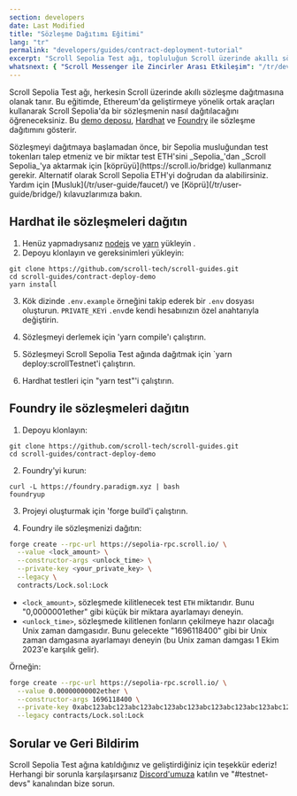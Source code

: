 ```yaml
---
section: developers
date: Last Modified
title: "Sözleşme Dağıtımı Eğitimi"
lang: "tr"
permalink: "developers/guides/contract-deployment-tutorial"
excerpt: "Scroll Sepolia Test ağı, topluluğun Scroll üzerinde akıllı sözleşmeler dağıtmasına olanak tanır. Bu eğitimde size Scroll Sepolia'da bir sözleşmenin nasıl dağıtılacağını öğreteceğiz."
whatsnext: { "Scroll Messenger ile Zincirler Arası Etkileşim": "/tr/developers/guides/scroll-messenger-cross-chain-interaction/" }
---
```





Scroll Sepolia Test ağı, herkesin Scroll üzerinde akıllı sözleşme dağıtmasına olanak tanır. Bu eğitimde, Ethereum'da geliştirmeye yönelik ortak araçları kullanarak Scroll Sepolia'da bir sözleşmenin nasıl dağıtılacağını öğreneceksiniz. Bu [demo deposu](https://github.com/scroll-tech/scroll-guides/tree/main/contract-deploy-demo), [Hardhat](https://hardhat.org/) ve [Foundry](https://github.com/foundry-rs/foundry) ile sözleşme dağıtımını gösterir.


<Aside type="tip" title="Test ağı ETH'niz var mı?">
 Sözleşmeyi dağıtmaya başlamadan önce, bir Sepolia musluğundan test tokenları talep etmeniz ve bir miktar test ETH'sini _Sepolia_'dan _Scroll Sepolia_'ya aktarmak için [köprüyü](https://scroll.io/bridge) kullanmanız gerekir. Alternatif olarak Scroll Sepolia ETH'yi doğrudan da alabilirsiniz. Yardım için [Musluk](/tr/user-guide/faucet/) ve [Köprü](/tr/user-guide/bridge/) kılavuzlarımıza bakın.
</Aside>


## Hardhat ile sözleşmeleri dağıtın


1. Henüz yapmadıysanız [nodejs](https://nodejs.org/en/download/) ve [yarn](https://classic.yarnpkg.com/lang/en/docs/install) yükleyin .
2. Depoyu klonlayın ve gereksinimleri yükleyin:


  ```shell
  git clone https://github.com/scroll-tech/scroll-guides.git
  cd scroll-guides/contract-deploy-demo
  yarn install
  ```


3. Kök dizinde `.env.example` örneğini takip ederek bir `.env` dosyası oluşturun. `PRIVATE_KEY`i `.env`de kendi hesabınızın özel anahtarıyla değiştirin.


4. Sözleşmeyi derlemek için 'yarn compile'ı çalıştırın.


5. Sözleşmeyi Scroll Sepolia Test ağında dağıtmak için `yarn deploy:scrollTestnet'i çalıştırın.


6. Hardhat testleri için "yarn test"'i çalıştırın.


## Foundry ile sözleşmeleri dağıtın


1. Depoyu klonlayın:


  ```shell
  git clone https://github.com/scroll-tech/scroll-guides.git
  cd scroll-guides/contract-deploy-demo
  ```


2. Foundry'yi kurun:


  ```shell
  curl -L https://foundry.paradigm.xyz | bash
  foundryup
  ```


3. Projeyi oluşturmak için 'forge build'i çalıştırın.


4. Foundry ile sözleşmenizi dağıtın:


  ```bash
  forge create --rpc-url https://sepolia-rpc.scroll.io/ \
    --value <lock_amount> \
    --constructor-args <unlock_time> \
    --private-key <your_private_key> \
    --legacy \
    contracts/Lock.sol:Lock
  ```


  - `<lock_amount>`, sözleşmede kilitlenecek test `ETH` miktarıdır. Bunu "0,0000001ether" gibi küçük bir miktara ayarlamayı deneyin.&#x20;
   - `<unlock_time>`, sözleşmede kilitlenen fonların çekilmeye hazır olacağı Unix zaman damgasıdır. Bunu gelecekte "1696118400" gibi bir Unix zaman damgasına ayarlamayı deneyin (bu Unix zaman damgası 1 Ekim 2023'e karşılık gelir).


  Örneğin:


  ```bash
  forge create --rpc-url https://sepolia-rpc.scroll.io/ \
    --value 0.00000000002ether \
    --constructor-args 1696118400 \
    --private-key 0xabc123abc123abc123abc123abc123abc123abc123abc123abc123abc123abc1 \
    --legacy contracts/Lock.sol:Lock
  ```


## Sorular ve Geri Bildirim


Scroll Sepolia Test ağına katıldığınız ve geliştirdiğiniz için teşekkür ederiz! Herhangi bir sorunla karşılaşırsanız [Discord'umuza](https://discord.gg/scroll) katılın ve "#testnet-devs" kanalından bize sorun.



